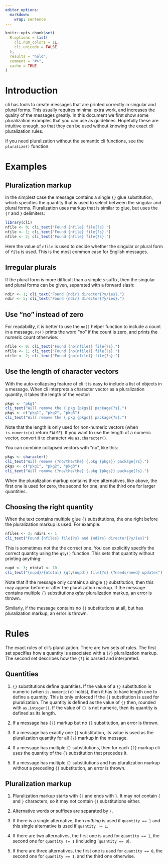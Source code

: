 ```yaml
---
editor_options: 
  markdown: 
    wrap: sentence
---
```


```r
knitr::opts_chunk$set(
  R.options = list(
    cli.num_colors = 1L,
    cli.unicode = FALSE
  ),
  results = "hold",
  comment = "#>",
  cache = TRUE
)
```

# Introduction

cli has tools to create messages that are printed correctly in singular and plural forms.
This usually requires minimal extra work, and increases the quality of the messages greatly.
In this document we first show some pluralization examples that you can use as guidelines.
Hopefully these are intuitive enough, so that they can be used without knowing the exact cli pluralization rules.

If you need pluralization without the semantic cli functions, see the `pluralize()` function.

# Examples

## Pluralization markup

In the simplest case the message contains a single `{}` glue substitution, which specifies the quantity that is used to select between the singular and plural forms.
Pluralization uses markup that is similar to glue, but uses the `{?` and `}` delimiters:

```r
library(cli)
nfile <- 0; cli_text("Found {nfile} file{?s}.")
nfile <- 1; cli_text("Found {nfile} file{?s}.")
nfile <- 2; cli_text("Found {nfile} file{?s}.")
```

Here the value of `nfile` is used to decide whether the singular or plural form of `file` is used.
This is the most common case for English messages.

## Irregular plurals

If the plural form is more difficult than a simple `s` suffix, then the singular and plural forms can be given, separated with a forward slash:

```r
ndir <- 1; cli_text("Found {ndir} director{?y/ies}.")
ndir <- 5; cli_text("Found {ndir} director{?y/ies}.")
```

## Use "no" instead of zero

For readability, it is better to use the `no()` helper function to include a count in a message.
`no()` prints the word "no" if the count is zero, and prints the numeric count otherwise:

```r
nfile <- 0; cli_text("Found {no(nfile)} file{?s}.")
nfile <- 1; cli_text("Found {no(nfile)} file{?s}.")
nfile <- 2; cli_text("Found {no(nfile)} file{?s}.")
```

## Use the length of character vectors

With the auto-collapsing feature of cli it is easy to include a list of objects in a message.
When cli interprets a character vector as a pluralization quantity, it takes the length of the vector:

```r
pkgs <- "pkg1"
cli_text("Will remove the {.pkg {pkgs}} package{?s}.")
pkgs <- c("pkg1", "pkg2", "pkg3")
cli_text("Will remove the {.pkg {pkgs}} package{?s}.")
```

Note that the length is only used for non-numeric vectors (when `is.numeric(x)` return `FALSE`).
If you want to use the length of a numeric vector, convert it to character via `as.character()`.

You can combine collapsed vectors with "no", like this:

```r
pkgs <- character()
cli_text("Will remove {?no/the/the} {.pkg {pkgs}} package{?s}.")
pkgs <- c("pkg1", "pkg2", "pkg3")
cli_text("Will remove {?no/the/the} {.pkg {pkgs}} package{?s}.")
```

When the pluralization markup contains three alternatives, like above, the first one is used for zero, the second for one, and the third one for larger quantities.

## Choosing the right quantity

When the text contains multiple glue `{}` substitutions, the one right before the pluralization markup is used.
For example:

```r
nfiles <- 3; ndirs <- 1
cli_text("Found {nfiles} file{?s} and {ndirs} director{?y/ies}")
```

This is sometimes not the the correct one.
You can explicitly specify the correct quantity using the `qty()` function.
This sets that quantity without printing anything:

```r
nupd <- 3; ntotal <- 10
cli_text("{nupd}/{ntotal} {qty(nupd)} file{?s} {?needs/need} updates")
```

Note that if the message only contains a single `{}` substitution, then this may appear before or after the pluralization markup.
If the message contains multiple `{}` substitutions *after* pluralization markup, an error is thrown.

Similarly, if the message contains no `{}` substitutions at all, but has pluralization markup, an error is thrown.

# Rules

The exact rules of cli's pluralization.
There are two sets of rules.
The first set specifies how a quantity is associated with a `{?}` pluralization markup.
The second set describes how the `{?}` is parsed and interpreted.

## Quantities

1.  `{}` substitutions define quantities.
    If the value of a `{}` substitution is numeric (when `is.numeric(x)` holds), then it has to have length one to define a quantity.
    This is only enforced if the `{}` substitution is used for pluralization.
    The quantity is defined as the value of `{}` then, rounded with `as.integer()`.
    If the value of `{}` is not numeric, then its quantity is defined as its length.

2.  If a message has `{?}` markup but no `{}` substitution, an error is thrown.

3.  If a message has exactly one `{}` substitution, its value is used as the pluralization quantity for all `{?}` markup in the message.

4.  If a message has multiple `{}` substitutions, then for each `{?}` markup cli uses the quantity of the `{}` substitution that precedes it.

5.  If a message has multiple `{}` substitutions and has pluralization markup without a preceding `{}` substitution, an error is thrown.

## Pluralization markup

1.  Pluralization markup starts with `{?` and ends with `}`.
    It may not contain `{` and `}` characters, so it may not contain `{}` substitutions either.

2.  Alternative words or suffixes are separated by `/`.

3.  If there is a single alternative, then *nothing* is used if `quantity == 1` and this single alternative is used if `quantity != 1`.

4.  If there are two alternatives, the first one is used for `quantity == 1`, the second one for `quantity != 1` (including \``quantity == 0`).

5.  If there are three alternatives, the first one is used for `quantity == 0`, the second one for `quantity == 1`, and the third one otherwise.
